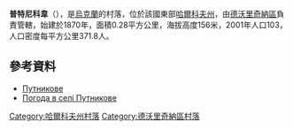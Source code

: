 {{coord|49|54|19|N|37|38|1|E|scale:100000_region:UA|display=title}}

'''普特尼科韋'''（{{lang-uk|Путникове}}），是[[烏克蘭|烏克蘭]]的村落，位於該國東部[[哈爾科夫州|哈爾科夫州]]，由[[德沃里奇納區|德沃里奇納區]]負責管轄，始建於1870年，面積0.28平方公里，海拔高度156米，2001年人口103，人口密度每平方公里371.8人。

==參考資料==
* [http://w1.c1.rada.gov.ua/pls/z7502/A005?rdat1=09.01.2009&rf7571=32907 Путникове]{{dead link|date=2018年3月 |bot=InternetArchiveBot |fix-attempted=yes }}
* [http://weather.in.ua/ua/har'kovskaja/21880 Погода в селі Путникове] {{Wayback|url=http://weather.in.ua/ua/har%27kovskaja/21880 |date=20160323025559 }}

{{DEFAULTSORT:Путникове}}
[[Category:哈爾科夫州村落|Category:哈爾科夫州村落]]
[[Category:德沃里奇納區村落|Category:德沃里奇納區村落]]


{{Kharkiv-geo-stub}}